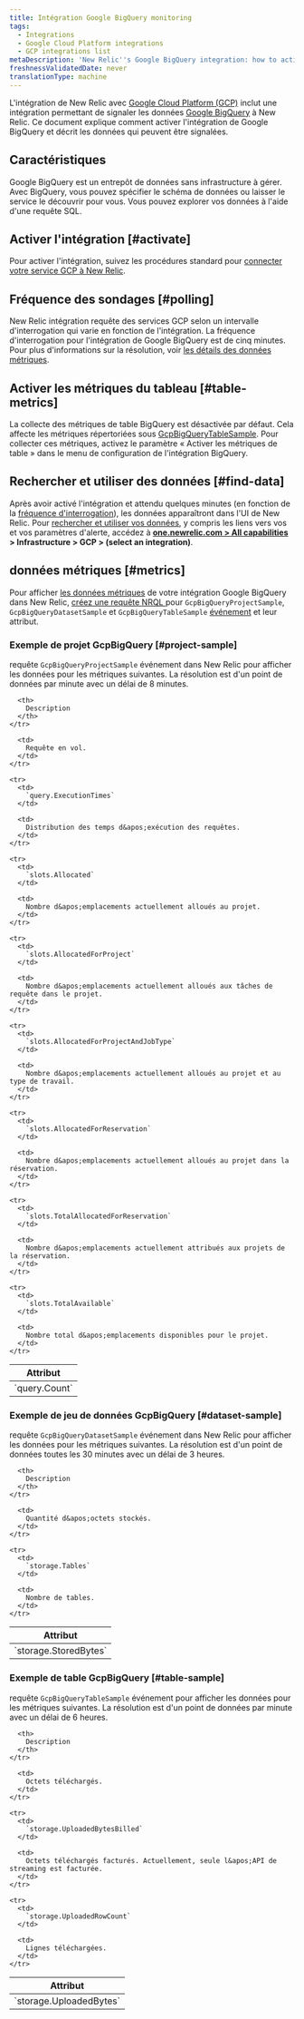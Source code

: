 ```yaml
---
title: Intégration Google BigQuery monitoring
tags:
  - Integrations
  - Google Cloud Platform integrations
  - GCP integrations list
metaDescription: 'New Relic''s Google BigQuery integration: how to activate it and what data it reports.'
freshnessValidatedDate: never
translationType: machine
---
```


L&apos;intégration de New Relic avec [Google Cloud Platform (GCP)](https://cloud.google.com/) inclut une intégration permettant de signaler les données [Google BigQuery](https://cloud.google.com/bigquery/) à New Relic. Ce document explique comment activer l&apos;intégration de Google BigQuery et décrit les données qui peuvent être signalées.

## Caractéristiques

Google BigQuery est un entrepôt de données sans infrastructure à gérer. Avec BigQuery, vous pouvez spécifier le schéma de données ou laisser le service le découvrir pour vous. Vous pouvez explorer vos données à l&apos;aide d&apos;une requête SQL.

## Activer l&apos;intégration [#activate]

Pour activer l&apos;intégration, suivez les procédures standard pour [connecter votre service GCP à New Relic](/docs/connect-google-cloud-platform-services-infrastructure).

## Fréquence des sondages [#polling]

New Relic intégration requête des services GCP selon un intervalle d&apos;interrogation qui varie en fonction de l&apos;intégration. La fréquence d&apos;interrogation pour l&apos;intégration de Google BigQuery est de cinq minutes. Pour plus d&apos;informations sur la résolution, voir [les détails des données métriques](#metrics).

## Activer les métriques du tableau [#table-metrics]

La collecte des métriques de table BigQuery est désactivée par défaut. Cela affecte les métriques répertoriées sous [GcpBigQueryTableSample](#table-sample). Pour collecter ces métriques, activez le paramètre « Activer les métriques de table » dans le menu de configuration de l&apos;intégration BigQuery.

## Rechercher et utiliser des données [#find-data]

Après avoir activé l&apos;intégration et attendu quelques minutes (en fonction de la [fréquence d&apos;interrogation](#polling)), les données apparaîtront dans l&apos;UI de New Relic. Pour [rechercher et utiliser vos données](/docs/infrastructure/integrations/find-use-infrastructure-integration-data), y compris les liens vers vos <InlinePopover type="dashboards" />et vos paramètres d&apos;alerte, accédez à <DNT>**[one.newrelic.com &gt; All capabilities](https://one.newrelic.com/all-capabilities) &gt; Infrastructure &gt; GCP &gt; (select an integration)**</DNT>.

## données métriques [#metrics]

Pour afficher [les données métriques](/docs/telemetry-data-platform/understand-data/new-relic-data-types/#metrics) de votre intégration Google BigQuery dans New Relic, [créez une requête NRQL ](/docs/integrations/new-relic-integrations/getting-started/use-integration-data-new-relic-insights#nrql)pour `GcpBigQueryProjectSample`, `GcpBigQueryDatasetSample` et `GcpBigQueryTableSample` [événement](/docs/using-new-relic/welcome-new-relic/getting-started/glossary#event) et leur attribut.

### Exemple de projet GcpBigQuery [#project-sample]

requête `GcpBigQueryProjectSample` événement dans New Relic pour afficher les données pour les métriques suivantes. La résolution est d&apos;un point de données par minute avec un délai de 8 minutes.

<table>
  <thead>
    <tr>
      <th style={{ width: "300px" }}>
        Attribut
      </th>

      <th>
        Description
      </th>
    </tr>
  </thead>

  <tbody>
    <tr>
      <td>
        `query.Count`
      </td>

      <td>
        Requête en vol.
      </td>
    </tr>

    <tr>
      <td>
        `query.ExecutionTimes`
      </td>

      <td>
        Distribution des temps d&apos;exécution des requêtes.
      </td>
    </tr>

    <tr>
      <td>
        `slots.Allocated`
      </td>

      <td>
        Nombre d&apos;emplacements actuellement alloués au projet.
      </td>
    </tr>

    <tr>
      <td>
        `slots.AllocatedForProject`
      </td>

      <td>
        Nombre d&apos;emplacements actuellement alloués aux tâches de requête dans le projet.
      </td>
    </tr>

    <tr>
      <td>
        `slots.AllocatedForProjectAndJobType`
      </td>

      <td>
        Nombre d&apos;emplacements actuellement alloués au projet et au type de travail.
      </td>
    </tr>

    <tr>
      <td>
        `slots.AllocatedForReservation`
      </td>

      <td>
        Nombre d&apos;emplacements actuellement alloués au projet dans la réservation.
      </td>
    </tr>

    <tr>
      <td>
        `slots.TotalAllocatedForReservation`
      </td>

      <td>
        Nombre d&apos;emplacements actuellement attribués aux projets de la réservation.
      </td>
    </tr>

    <tr>
      <td>
        `slots.TotalAvailable`
      </td>

      <td>
        Nombre total d&apos;emplacements disponibles pour le projet.
      </td>
    </tr>
  </tbody>
</table>

### Exemple de jeu de données GcpBigQuery [#dataset-sample]

requête `GcpBigQueryDatasetSample` événement dans New Relic pour afficher les données pour les métriques suivantes. La résolution est d&apos;un point de données toutes les 30 minutes avec un délai de 3 heures.

<table>
  <thead>
    <tr>
      <th style={{ width: "300px" }}>
        Attribut
      </th>

      <th>
        Description
      </th>
    </tr>
  </thead>

  <tbody>
    <tr>
      <td>
        `storage.StoredBytes`
      </td>

      <td>
        Quantité d&apos;octets stockés.
      </td>
    </tr>

    <tr>
      <td>
        `storage.Tables`
      </td>

      <td>
        Nombre de tables.
      </td>
    </tr>
  </tbody>
</table>

### Exemple de table GcpBigQuery [#table-sample]

requête `GcpBigQueryTableSample` événement pour afficher les données pour les métriques suivantes. La résolution est d&apos;un point de données par minute avec un délai de 6 heures.

<table>
  <thead>
    <tr>
      <th style={{ width: "300px" }}>
        Attribut
      </th>

      <th>
        Description
      </th>
    </tr>
  </thead>

  <tbody>
    <tr>
      <td>
        `storage.UploadedBytes`
      </td>

      <td>
        Octets téléchargés.
      </td>
    </tr>

    <tr>
      <td>
        `storage.UploadedBytesBilled`
      </td>

      <td>
        Octets téléchargés facturés. Actuellement, seule l&apos;API de streaming est facturée.
      </td>
    </tr>

    <tr>
      <td>
        `storage.UploadedRowCount`
      </td>

      <td>
        Lignes téléchargées.
      </td>
    </tr>
  </tbody>
</table>